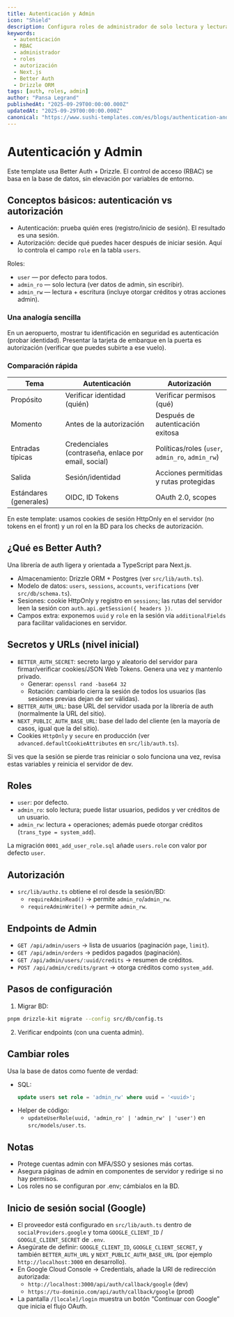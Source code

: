 ```yaml
---
title: Autenticación y Admin
icon: "Shield"
description: Configura roles de administrador de solo lectura y lectura/escritura, protege las APIs de admin y entiende el flujo de autenticación del template.
keywords:
  - autenticación
  - RBAC
  - administrador
  - roles
  - autorización
  - Next.js
  - Better Auth
  - Drizzle ORM
tags: [auth, roles, admin]
author: "Pansa Legrand"
publishedAt: "2025-09-29T00:00:00.000Z"
updatedAt: "2025-09-29T00:00:00.000Z"
canonical: "https://www.sushi-templates.com/es/blogs/authentication-and-admin"
---
```


# Autenticación y Admin

Este template usa Better Auth + Drizzle. El control de acceso (RBAC) se basa en la base de datos, sin elevación por variables de entorno.

## Conceptos básicos: autenticación vs autorización

- Autenticación: prueba quién eres (registro/inicio de sesión). El resultado es una sesión.
- Autorización: decide qué puedes hacer después de iniciar sesión. Aquí lo controla el campo `role` en la tabla `users`.

Roles:

- `user` — por defecto para todos.
- `admin_ro` — solo lectura (ver datos de admin, sin escribir).
- `admin_rw` — lectura + escritura (incluye otorgar créditos y otras acciones admin).

### Una analogía sencilla

En un aeropuerto, mostrar tu identificación en seguridad es autenticación (probar identidad). Presentar la tarjeta de embarque en la puerta es autorización (verificar que puedes subirte a ese vuelo).

### Comparación rápida

| Tema | Autenticación | Autorización |
| --- | --- | --- |
| Propósito | Verificar identidad (quién) | Verificar permisos (qué) |
| Momento | Antes de la autorización | Después de autenticación exitosa |
| Entradas típicas | Credenciales (contraseña, enlace por email, social) | Políticas/roles (`user`, `admin_ro`, `admin_rw`) |
| Salida | Sesión/identidad | Acciones permitidas y rutas protegidas |
| Estándares (generales) | OIDC, ID Tokens | OAuth 2.0, scopes |

En este template: usamos cookies de sesión HttpOnly en el servidor (no tokens en el front) y un rol en la BD para los checks de autorización.

## ¿Qué es Better Auth?

Una librería de auth ligera y orientada a TypeScript para Next.js.

- Almacenamiento: Drizzle ORM + Postgres (ver `src/lib/auth.ts`).
- Modelo de datos: `users`, `sessions`, `accounts`, `verifications` (ver `src/db/schema.ts`).
- Sesiones: cookie HttpOnly y registro en `sessions`; las rutas del servidor leen la sesión con `auth.api.getSession({ headers })`.
- Campos extra: exponemos `uuid` y `role` en la sesión vía `additionalFields` para facilitar validaciones en servidor.

## Secretos y URLs (nivel inicial)

- `BETTER_AUTH_SECRET`: secreto largo y aleatorio del servidor para firmar/verificar cookies/JSON Web Tokens. Genera una vez y mantenlo privado.
  - Generar: `openssl rand -base64 32`
  - Rotación: cambiarlo cierra la sesión de todos los usuarios (las sesiones previas dejan de ser válidas).
- `BETTER_AUTH_URL`: base URL del servidor usada por la librería de auth (normalmente la URL del sitio).
- `NEXT_PUBLIC_AUTH_BASE_URL`: base del lado del cliente (en la mayoría de casos, igual que la del sitio).
- Cookies `HttpOnly` y `secure` en producción (ver `advanced.defaultCookieAttributes` en `src/lib/auth.ts`).

Si ves que la sesión se pierde tras reiniciar o solo funciona una vez, revisa estas variables y reinicia el servidor de dev.

## Roles

- `user`: por defecto.
- `admin_ro`: solo lectura; puede listar usuarios, pedidos y ver créditos de un usuario.
- `admin_rw`: lectura + operaciones; además puede otorgar créditos (`trans_type = system_add`).

La migración `0001_add_user_role.sql` añade `users.role` con valor por defecto `user`.

## Autorización

- `src/lib/authz.ts` obtiene el rol desde la sesión/BD:
  - `requireAdminRead()` → permite `admin_ro`/`admin_rw`.
  - `requireAdminWrite()` → permite `admin_rw`.

## Endpoints de Admin

- `GET /api/admin/users` → lista de usuarios (paginación `page`, `limit`).
- `GET /api/admin/orders` → pedidos pagados (paginación).
- `GET /api/admin/users/:uuid/credits` → resumen de créditos.
- `POST /api/admin/credits/grant` → otorga créditos como `system_add`.

## Pasos de configuración

1) Migrar BD:

```bash
pnpm drizzle-kit migrate --config src/db/config.ts
```

2) Verificar endpoints (con una cuenta admin).

## Cambiar roles

Usa la base de datos como fuente de verdad:

- SQL:
  ```sql
  update users set role = 'admin_rw' where uuid = '<uuid>';
  ```
- Helper de código:
  - `updateUserRole(uuid, 'admin_ro' | 'admin_rw' | 'user')` en `src/models/user.ts`.

## Notas

- Protege cuentas admin con MFA/SSO y sesiones más cortas.
- Asegura páginas de admin en componentes de servidor y redirige si no hay permisos.
- Los roles no se configuran por .env; cámbialos en la BD.

## Inicio de sesión social (Google)

- El proveedor está configurado en `src/lib/auth.ts` dentro de `socialProviders.google` y toma `GOOGLE_CLIENT_ID` / `GOOGLE_CLIENT_SECRET` de `.env`.
- Asegúrate de definir: `GOOGLE_CLIENT_ID`, `GOOGLE_CLIENT_SECRET`, y también `BETTER_AUTH_URL` y `NEXT_PUBLIC_AUTH_BASE_URL` (por ejemplo `http://localhost:3000` en desarrollo).
- En Google Cloud Console → Credentials, añade la URI de redirección autorizada:
  - `http://localhost:3000/api/auth/callback/google` (dev)
  - `https://tu-dominio.com/api/auth/callback/google` (prod)
- La pantalla `/[locale]/login` muestra un botón “Continuar con Google” que inicia el flujo OAuth.
